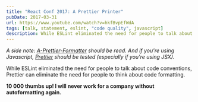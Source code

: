 ```yaml
---
title: "React Conf 2017: A Prettier Printer"
pubDate: 2017-03-31
url: https://www.youtube.com/watch?v=hkfBvpEfWdA
tags: [talk, statement, eslint, "code quality", javascript]
description: While ESLint eliminated the need for people to talk about code conventions, Prettier can eliminate the need for people to think about code formatting. 10 000 thumbs up! I will never work for a company without autoformatting again.
---
```


_A side note: [A-Prettier-Formatter](http://jlongster.com/A-Prettier-Formatter) should be read. And if you're using Javascript, [Prettier](https://github.com/prettier/prettier) should be tested (especially if you're using JSX)._

While ESLint eliminated the need for people to talk about code conventions, Prettier can eliminate the need for people to think about code formatting.

**10 000 thumbs up! I will never work for a company without autoformatting again.**
